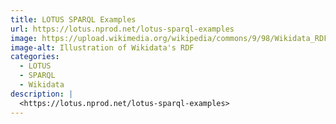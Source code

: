 ```yaml
---
title: LOTUS SPARQL Examples
url: https://lotus.nprod.net/lotus-sparql-examples
image: https://upload.wikimedia.org/wikipedia/commons/9/98/Wikidata_RDF.svg
image-alt: Illustration of Wikidata's RDF
categories:
  - LOTUS
  - SPARQL
  - Wikidata
description: |
  <https://lotus.nprod.net/lotus-sparql-examples>
---
```

